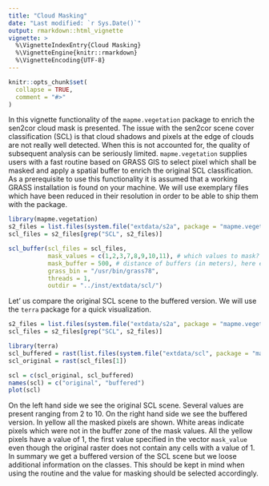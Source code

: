 ```yaml
---
title: "Cloud Masking"
date: "Last modified: `r Sys.Date()`"
output: rmarkdown::html_vignette
vignette: >
  %\VignetteIndexEntry{Cloud Masking}
  %\VignetteEngine{knitr::rmarkdown}
  %\VignetteEncoding{UTF-8}
---
```


```r
knitr::opts_chunk$set(
  collapse = TRUE,
  comment = "#>"
)
```

In this vignette functionality of the `mapme.vegetation` package to enrich the 
sen2cor cloud mask is presented. The issue with the sen2cor scene cover classification
(SCL) is that cloud shadows and pixels at the edge of clouds are not really well 
detected. When this is not accounted for, the quality of subsequent analysis
can be seriously limited. `mapme.vegetation` supplies users with a fast routine
based on GRASS GIS to select pixel which shall be masked and apply a spatial buffer
to enrich the original SCL classification. As a prerequisite to use this
functionality it is assumed that a working GRASS installation is found on your 
machine. We will use exemplary files which have been reduced in their resolution
in order to be able to ship them with the package.

```r
library(mapme.vegetation)
s2_files = list.files(system.file("extdata/s2a", package = "mapme.vegetation"), ".tif", full.names = T)
scl_files = s2_files[grep("SCL", s2_files)]

scl_buffer(scl_files = scl_files, 
           mask_values = c(1,2,3,7,8,9,10,11), # which values to mask?
           mask_buffer = 500, # distance of buffers (in meters), here exceptionally large to show differences
           grass_bin = "/usr/bin/grass78", 
           threads = 1, 
           outdir = "../inst/extdata/scl/")
```

Let' us compare the original SCL scene to the buffered version. We will use 
the `terra` package for a quick visualization.

```r
s2_files = list.files(system.file("extdata/s2a", package = "mapme.vegetation"), ".tif", full.names = T)
scl_files = s2_files[grep("SCL", s2_files)]
```


```r
library(terra)
scl_buffered = rast(list.files(system.file("extdata/scl", package = "mapme.vegetation"), ".tif", full.names = T)[1])
scl_original = rast(scl_files[1])

scl = c(scl_original, scl_buffered)
names(scl) = c("original", "buffered")
plot(scl)
```

On the left hand side we see the original SCL scene. Several values are present 
ranging from 2 to 10. On the right hand side we see the buffered version. In yellow
all the masked pixels are shown. White areas indicate pixels which were not in the
buffer zone of the mask values. All the yellow pixels have a value of 1, the first 
value specified in the vector `mask_value` even though the original raster does not
contain any cells with a value of 1. In summary we get a buffered version of the SCL
scene but we loose additional information on the classes. This should be kept in mind
when using the routine and the value for masking should be selected accordingly.

